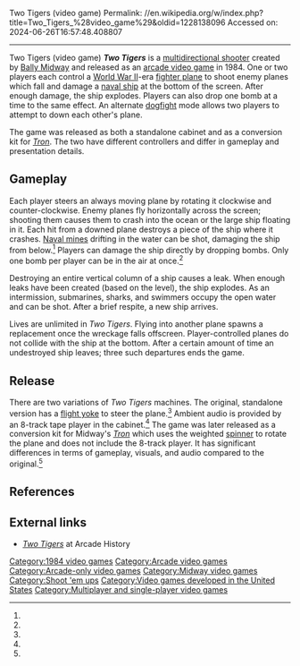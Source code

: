 Two Tigers (video game)
Permalink: //en.wikipedia.org/w/index.php?title=Two_Tigers_%28video_game%29&oldid=1228138096
Accessed on: 2024-06-26T16:57:48.408807



------
Two Tigers (video game)
{{Short description|1984 video game}}
{{Infobox video game
|title=Two Tigers
|image= Two Tigers cover.png
|caption= 
|developer= [[Midway Games|Bally Midway]]
|publisher= Bally Midway
|designer=Ron Haliburton<br>Tim Gilbert<ref name="giantlist"/>
|released=1984
|genre= [[Multidirectional shooter]]
|modes=[[Single-player video game|Single-player]]<br>2 player cooperative<br>2 player competitive
|platforms=[[Arcade video game|Arcade]]
|arcade system=Midway MCR II<ref name="klov"/>
|alt = 
}}
'''''Two Tigers''''' is a [[multidirectional shooter]] created by [[Midway Games|Bally Midway]] and released as an [[arcade video game]] in 1984. One or two players each control a [[World War II]]-era [[fighter aircraft|fighter plane]] to shoot enemy planes which fall and damage a [[naval ship]] at the bottom of the screen. After enough damage, the ship explodes. Players can also drop one bomb at a time to the same effect. An alternate [[dogfight]] mode allows two players to attempt to down each other's plane.

The game was released as both a standalone cabinet and as a conversion kit for ''[[Tron (video game)|Tron]]''. The two have different controllers and differ in gameplay and presentation details.

==Gameplay==
Each player steers an always moving plane by rotating it clockwise and counter-clockwise. Enemy planes fly horizontally across the screen; shooting them causes them to crash into the ocean or the large ship floating in it. Each hit from a downed plane destroys a piece of the ship where it crashes. [[Naval mines]] drifting in the water can be shot, damaging the ship from below.<ref name="flyer"/> Players can damage the ship directly by dropping bombs. Only one bomb per player can be in the air at once.<ref name="butler"/>

Destroying an entire vertical column of a ship causes a leak. When enough leaks have been created (based on the level), the ship explodes. As an intermission, submarines, sharks, and swimmers occupy the open water and can be shot. After a brief respite, a new ship arrives.

Lives are unlimited in ''Two Tigers''. Flying into another plane spawns a replacement once the wreckage falls offscreen. Player-controlled planes do not collide with the ship at the bottom. After a certain amount of time an undestroyed ship leaves; three such departures ends the game.

==Release==
There are two variations of ''Two Tigers'' machines. The original, standalone version has a [[Yoke (aeronautics)|flight yoke]] to steer the plane.<ref name="butler"/> Ambient audio is provided by an 8-track tape player in the cabinet.<ref name=klov/> The game was later released as a conversion kit for Midway's ''[[Tron (video game)|Tron]]'' which uses the weighted [[paddle controller|spinner]] to rotate the plane and does not include the 8-track player. It has significant differences in terms of gameplay, visuals, and audio compared to the original.<ref name="ah_conv"/>

==References==
{{Reflist|refs=
<ref name="klov">{{KLOV game|name=Two Tigers}}</ref>
<ref name="giantlist">{{citation|url=https://dadgum.com/giantlist/|title=The Giant List of Classic Game Programmers|last1=Hague |first1=James}}</ref>
<ref name="butler">{{citation|url=http://www.gamefaqs.com/arcade/583842-two-tigers/faqs/24859|title=Two Tigers FAQ|last1=Butler |first1=Kevin |date=August 28, 2003}}</ref>
<ref name="flyer">{{cite web|title=Two Tigers|url=http://flyers.arcade-museum.com/?page=flyer&db=videodb&id=1263&image=2|website=The Arcade Flyer Archive}}</ref>
<ref name="ah_conv">{{cite web|title=Two Tigers Conversion kit for Tron |url=http://www.arcade-history.com/?n=two-tigers-no.-0c67&page=detail&id=41685| website=Arcade History}}</ref>
}}

==External links==
*[https://www.arcade-history.com/?n=two-tigers-model-0a79&page=detail&id=3009 ''Two Tigers''] at Arcade History

[[Category:1984 video games]]
[[Category:Arcade video games]]
[[Category:Arcade-only video games]]
[[Category:Midway video games]]
[[Category:Shoot 'em ups]]
[[Category:Video games developed in the United States]]
[[Category:Multiplayer and single-player video games]]